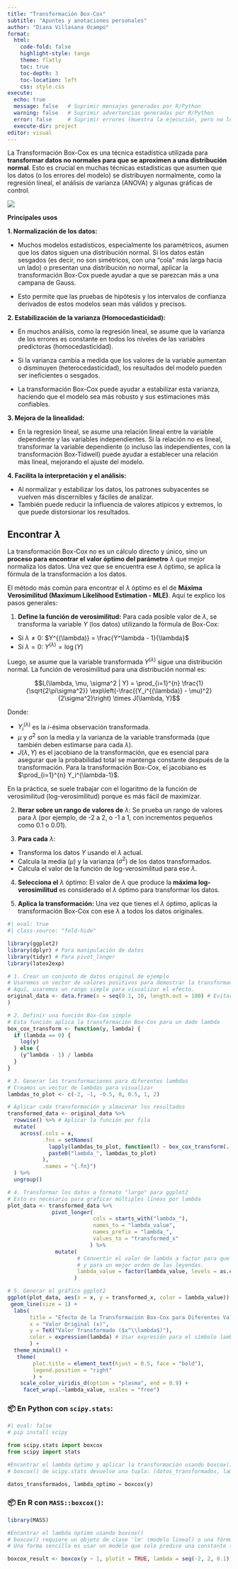 ```yaml
---
title: "Transformación Box-Cox"
subtitle: "Apuntes y anotaciones personales"
author: "Diana Villasana Ocampo"
format:
  html:
    code-fold: false
    highlight-style: tango
    theme: flatly
    toc: true
    toc-depth: 3
    toc-location: left
    css: style.css
execute:
  echo: true      
  message: false   # Suprimir mensajes generados por R/Python
  warning: false   # Suprimir advertencias generadas por R/Python
  error: false     # Suprimir errores (muestra la ejecución, pero no los errores)
  execute-dir: project
editor: visual
---
```


La Transformación Box-Cox es una técnica estadística utilizada para **transformar datos no normales para que se aproximen a una distribución normal**. Esto es crucial en muchas técnicas estadísticas que asumen que los datos (o los errores del modelo) se distribuyen normalmente, como la regresión lineal, el análisis de varianza (ANOVA) y algunas gráficas de control.

[![](images/clipboard-727757847.png)](https://www.google.com/url?sa=i&url=https%3A%2F%2Fstats.libretexts.org%2FBookshelves%2FIntroductory_Statistics%2FIntroductory_Statistics_%2528Lane%2529%2F16%253A_Transformations%2F16.04%253A_Box-Cox_Transformations&psig=AOvVaw31K0uoHwKaZBWg7ek5npO1&ust=1751516962766000&source=images&cd=vfe&opi=89978449&ved=0CBgQjhxqFwoTCJDQkKernY4DFQAAAAAdAAAAABAE)

**Principales usos**

**1. Normalización de los datos:**

-   Muchos modelos estadísticos, especialmente los paramétricos, asumen que los datos siguen una distribución normal. Si los datos están sesgados (es decir, no son simétricos, con una "cola" más larga hacia un lado) o presentan una distribución no normal, aplicar la transformación Box-Cox puede ayudar a que se parezcan más a una campana de Gauss.

-   Esto permite que las pruebas de hipótesis y los intervalos de confianza derivados de estos modelos sean más válidos y precisos.

**2. Estabilización de la varianza (Homocedasticidad):**

-   En muchos análisis, como la regresión lineal, se asume que la varianza de los errores es constante en todos los niveles de las variables predictoras (homocedasticidad).

-   Si la varianza cambia a medida que los valores de la variable aumentan o disminuyen (heterocedasticidad), los resultados del modelo pueden ser ineficientes o sesgados.

-   La transformación Box-Cox puede ayudar a estabilizar esta varianza, haciendo que el modelo sea más robusto y sus estimaciones más confiables.

**3. Mejora de la linealidad:**\

-   En la regresión lineal, se asume una relación lineal entre la variable dependiente y las variables independientes. Si la relación no es lineal, transformar la variable dependiente (o incluso las independientes, con la transformación Box-Tidwell) puede ayudar a establecer una relación más lineal, mejorando el ajuste del modelo.

**4. Facilita la interpretación y el análisis:**\

-   Al normalizar y estabilizar los datos, los patrones subyacentes se vuelven más discernibles y fáciles de analizar.
-   También puede reducir la influencia de valores atípicos y extremos, lo que puede distorsionar los resultados.

## Encontrar $\lambda$

La transformación Box-Cox no es un cálculo directo y único, sino un **proceso para encontrar el valor óptimo del parámetro** $\lambda$ que mejor normaliza los datos. Una vez que se encuentra ese $\lambda$ óptimo, se aplica la fórmula de la transformación a los datos.

El método más común para encontrar el $\lambda$ óptimo es el de **Máxima Verosimilitud (Maximum Likelihood Estimation - MLE)**. Aquí te explico los pasos generales:

1.  **Define la función de verosimilitud:** Para cada posible valor de $\lambda$, se transforma la variable $Y$ (los datos) utilizando la fórmula de Box-Cox:

-   Si $\lambda \neq 0$: $Y^{(\lambda)} = \frac{Y^\lambda - 1}{\lambda}$
-   Si $\lambda = 0$: $Y^{(\lambda)} = \log(Y)$

Luego, se asume que la variable transformada $Y^{(\lambda)}$ sigue una distribución normal. La función de verosimilitud para una distribución normal es:

$$L(\lambda, \mu, \sigma^2 | Y) = \prod_{i=1}^{n} \frac{1}{\sqrt{2\pi\sigma^2}} \exp\left(-\frac{(Y_i^{(\lambda)} - \mu)^2}{2\sigma^2}\right) \times J(\lambda, Y)$$

Donde:

-   $Y_i^{(\lambda)}$ es la $i$-ésima observación transformada.\
-   $\mu$ y $\sigma^2$ son la media y la varianza de la variable transformada (que también deben estimarse para cada $\lambda$).\
-   $J(\lambda, Y)$ es el jacobiano de la transformación, que es esencial para asegurar que la probabilidad total se mantenga constante después de la transformación. Para la transformación Box-Cox, el jacobiano es $\prod_{i=1}^{n} Y_i^{\lambda-1}$.

En la práctica, se suele trabajar con el logaritmo de la función de verosimilitud (log-verosimilitud) porque es más fácil de maximizar.

2.  **Iterar sobre un rango de valores de** $\lambda$: Se prueba un rango de valores para $\lambda$ (por ejemplo, de -2 a 2, o -1 a 1, con incrementos pequeños como 0.1 o 0.01).

3.  **Para cada** $\lambda$:

-   Transforma los datos $Y$ usando el $\lambda$ actual.
-   Calcula la media ($\mu$) y la varianza ($\sigma^2$) de los datos transformados.
-   Calcula el valor de la función de log-verosimilitud para ese $\lambda$.

4.  **Selecciona el** $\lambda$ óptimo: El valor de $\lambda$ que produce la **máxima log-verosimilitud** es considerado el $\lambda$ óptimo para transformar los datos.

5.  **Aplica la transformación:** Una vez que tienes el $\lambda$ óptimo, aplicas la transformación Box-Cox con ese $\lambda$ a todos los datos originales.

```r
#| eval: true
#| class-source: "fold-hide"

library(ggplot2)
library(dplyr) # Para manipulación de datos
library(tidyr) # Para pivot_longer
library(latex2exp)

# 1. Crear un conjunto de datos original de ejemplo
# Usaremos un vector de valores positivos para demostrar la transformación.
# Aquí, usaremos un rango simple para visualizar el efecto.
original_data <- data.frame(x = seq(0.1, 10, length.out = 100) # Evitar 0 para Box-Cox
)

# 2. Definir una función Box-Cox simple
# Esta función aplica la transformación Box-Cox para un dado lambda
box_cox_transform <- function(y, lambda) {
  if (lambda == 0) {
    log(y)
  } else {
    (y^lambda - 1) / lambda
  }
}

# 3. Generar las transformaciones para diferentes lambdas
# Creamos un vector de lambdas para visualizar
lambdas_to_plot <- c(-2, -1, -0.5, 0, 0.5, 1, 2)

# Aplicar cada transformación y almacenar los resultados
transformed_data <- original_data %>%
  rowwise() %>% # Aplicar la función por fila
  mutate(
    across(.cols = x,
           .fns = setNames(
             lapply(lambdas_to_plot, function(l) ~ box_cox_transform(., l)),
             paste0("lambda_", lambdas_to_plot)
           ),
           .names = "{.fn}")
  ) %>%
  ungroup()

# 4. Transformar los datos a formato "largo" para ggplot2
# Esto es necesario para graficar múltiples líneas por lambda
plot_data <- transformed_data %>%
              pivot_longer(
                           cols = starts_with("lambda_"),
                           names_to = "lambda_value",
                           names_prefix = "lambda_",
                           values_to = "transformed_x"
                          ) %>%
               mutate(
                      # Convertir el valor de lambda a factor para que ggplot2 lo trate como discreto
                      # y para un mejor orden de las leyendas.
                      lambda_value = factor(lambda_value, levels = as.character(lambdas_to_plot))
                     )

# 5. Generar el gráfico ggplot2
ggplot(plot_data, aes(x = x, y = transformed_x, color = lambda_value)) +
 geom_line(size = 1) +
  labs(
       title = "Efecto de la Transformación Box-Cox para Diferentes Valores de Lambda",
       x = "Valor Original (x)",
       y = TeX("Valor Transformado ($x^\\lambda$)"),
       color = expression(lambda) # Usar expresión para el símbolo lambda en la leyenda
       ) +
  theme_minimal() +
   theme(
        plot.title = element_text(hjust = 0.5, face = "bold"),
        legend.position = "right"
        ) +
    scale_color_viridis_d(option = "plasma", end = 0.9) + 
     facet_wrap(.~lambda_value, scales = "free")
```

### 📦 En Python con `scipy.stats`:

```python
#| eval: false
# pip install scipy

from scipy.stats import boxcox
from scipy import stats

#Encontrar el lambda óptimo y aplicar la transformación usando boxcox()
# boxcox() de scipy.stats devuelve una tupla: (datos_transformados, lambda_optimo)

datos_transformados, lambda_optimo = boxcox(y)
```

### 📦 En R con `MASS::boxcox()`:

```r
library(MASS)

#Encontrar el lambda óptimo usando boxcox()
# boxcox() requiere un objeto de clase 'lm' (modelo lineal) o una fórmula.
# Una forma sencilla es usar un modelo que solo predice una constante (lm(y ~ 1)).

boxcox_result <- boxcox(y ~ 1, plotit = TRUE, lambda = seq(-2, 2, 0.1))
```
